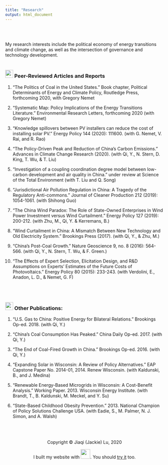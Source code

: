 ```yaml
---
title: "Research"
output: html_document
---
```

<br>
<br>

My research interests include the political economy of energy transitions and climate change, as well as the intersection of governance and technology development. 
<br>
<br>

### <img src="images/journal.png" width="25"> Peer-Reviewed Articles and Reports

1. “The Politics of Coal in the United States.” Book chapter, Political Determinants of Energy and Climate Policy, Routledge Press, forthcoming 2020, with Gregory Nemet 
 <br>
 
2. “Systematic Map: Policy Implications of the Energy Transitions Literature.” Environmental Research Letters, forthcoming 2020 (with Gregory Nemet)
<br>

3. “Knowledge spillovers between PV installers can reduce the cost of installing solar PV.” Energy Policy 144 (2020): 111600. (with G. Nemet, V. Rai, and R. Rao)
<br>

4. “The Policy-Driven Peak and Reduction of China’s Carbon Emissions.” Advances in Climate Change Research (2020). (with Qi, Y., N. Stern, D. King, T. Wu, & T. Liu)
<br>

5. “Investigation of a coupling coordination degree model between low-carbon development and air quality in China.” under review at Science of the Total Environment (with T. Liu and Q. Song)
<br>

6. “Jurisdictional Air Pollution Regulation in China: A Tragedy of the Regulatory Anti-commons.” Journal of Cleaner Production 212 (2019): 1054-1061. (with Shihong Guo)
 <br>
 
7. “The China Wind Paradox: The Role of State-Owned Enterprises in Wind Power Investment versus Wind Curtailment.” Energy Policy 127 (2019): 200-212. (with Zhu, M., Qi, Y. & Kerremans, B.) 
 <br>
 
8. “Wind Curtailment in China: A Mismatch Between New Technology and Old Electricity System.” Brookings Press (2017). (with Qi, Y., & Zhu, M.)
<br>

9. “China’s Post-Coal Growth.” Nature Geoscience 9, no. 8 (2016): 564-566. (with Qi, Y., N. Stern, T. Wu, & F. Green.) 
 <br>
 
10. “The Effects of Expert Selection, Elicitation Design, and R&D Assumptions on Experts' Estimates of the Future Costs of Photovoltaics.” Energy Policy 80 (2015): 233-243. (with Verdolini, E., Anadon, L. D., & Nemet, G. F)

<br>
<br>

### <img src="images/journal.png" width="25"> Other Publications:
1. “U.S. Gas to China: Positive Energy for Bilateral Relations.” Brookings Op-ed. 2018. (with Qi, Y.)
 <br>

2.	“China’s Coal Consumption Has Peaked.” China Daily Op-ed. 2017. (with Qi, Y.)
 <br>

3. “The End of Coal-Fired Growth in China.” Brookings Op-ed. 2016. (with Qi, Y.)
 <br>

4. “Expanding Solar in Wisconsin: A Review of Policy Alternatives.” EAP Capstone Paper No. 2014-01, 2014. Renew Wisconsin. (with Kaldunski, B., and J. Medina)
 <br>

5. “Renewable Energy-Based Microgrids in Wisconsin: A Cost-Benefit Analysis.” Working Paper. 2013. Wisconsin Energy Institute. (with Brandt, T., B. Kaldunski, M. Meckel, and Y. Su)
 <br>

6. “State-Based Childhood Obesity Prevention.” 2013. National Champion of Policy Solutions Challenge USA. (with Eadie, S., M. Palmer, N. J. Simon, and A. Walsh)
 <br>
 <br>
 <br>
 <br>


<center> Copyright © Jiaqi (Jackie) Lu, 2020
<center>  I built my website with <img src="images/rstudio-logo.png" width="30">. You should [try it](https://rmarkdown.rstudio.com/) too.